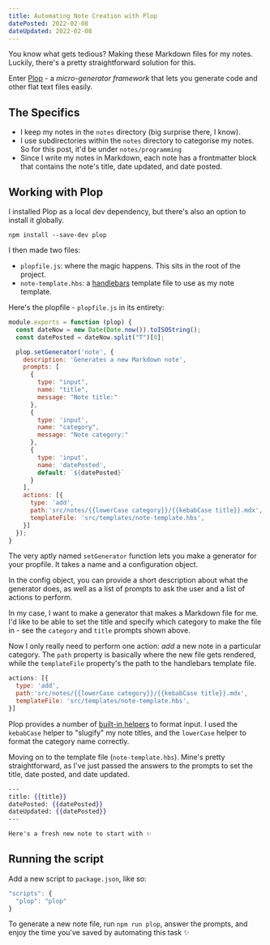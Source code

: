 ```yaml
---
title: Automating Note Creation with Plop
datePosted: 2022-02-08
dateUpdated: 2022-02-08
---
```


You know what gets tedious? Making these Markdown files for my notes. Luckily, there's a pretty straightforward solution for this.

Enter [Plop](https://github.com/plopjs/plop) - a *micro-generator framework* that lets you generate code and other flat text files easily.

## The Specifics
- I keep my notes in the `notes` directory (big surprise there, I know).
- I use subdirectories within the `notes` directory to categorise my notes. So for this post, it'd be under `notes/programming`
- Since I write my notes in Markdown, each note has a frontmatter block that contains the note's title, date updated, and date posted.

## Working with Plop
I installed Plop as a local dev dependency, but there's also an option to install it globally.

`npm install --save-dev plop`

I then made two files:
- `plopfile.js`: where the magic happens. This sits in the root of the project.
- `note-template.hbs`: a [handlebars](https://handlebarsjs.com/) template file to use as my note template.


Here's the plopfile - `plopfile.js` in its entirety:

```js
module.exports = function (plop) {
  const dateNow = new Date(Date.now()).toISOString();
  const datePosted = dateNow.split("T")[0];

  plop.setGenerator('note', {
    description: 'Generates a new Markdown note',
    prompts: [
      {
        type: "input",
        name: "title",
        message: "Note title:"
      },
      {
        type: 'input',
        name: "category",
        message: "Note category:"
      },
      {
        type: 'input',
        name: 'datePosted',
        default: `${datePosted}`
      }
    ],
    actions: [{
      type: 'add',
      path:'src/notes/{{lowerCase category}}/{{kebabCase title}}.mdx',
      templateFile: 'src/templates/note-template.hbs',
    }]
  });
}
```

The very aptly named `setGenerator` function lets you make a generator for your propfile. It takes a name and a configuration object. 

In the config object, you can provide a short description about what the generator does, as well as a list of prompts to ask the user and a list of actions to perform.

In my case, I want to make a generator that makes a Markdown file for me. I'd like to be able to set the title and specify which category to make the file in - see the `category` and `title` prompts shown above.

Now I only really need to perform one action: *add* a new note in a particular category. The `path` property is basically where the new file gets rendered, while the `templateFile` property's the path to the handlebars template file.

```js
actions: [{
  type: 'add',
  path:'src/notes/{{lowerCase category}}/{{kebabCase title}}.mdx',
  templateFile: 'src/templates/note-template.hbs',
}]
```

Plop provides a number of [built-in helpers](https://plopjs.com/documentation/#built-in-helpers) to format input. I used the `kebabCase` helper to "slugify" my note titles, and the `lowerCase` helper to format the category name correctly. 

Moving on to the template file (`note-template.hbs`). Mine's pretty straightforward, as I've just passed the answers to the prompts to set the title, date posted, and date updated.


```handlebars
---
title: {{title}}
datePosted: {{datePosted}}
dateUpdated: {{datePosted}}
---

Here's a fresh new note to start with ✨
```

## Running the script

Add a new script to `package.json`, like so:

```js
"scripts": {
  "plop": "plop"
}
```

To generate a new note file, run `npm run plop`, answer the prompts, and enjoy the time you've saved by automating this task ✨


